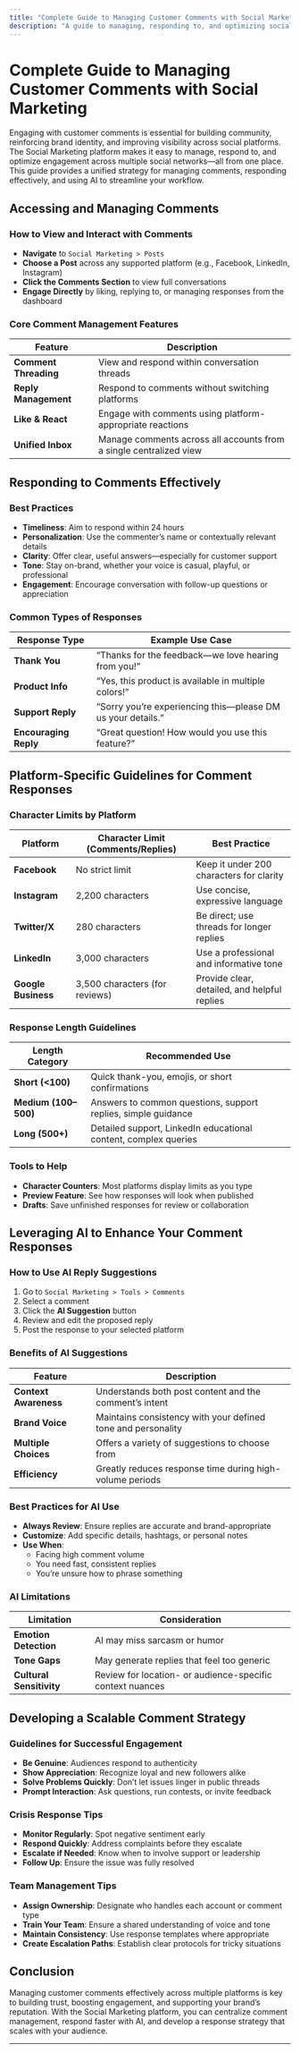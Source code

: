 ```yaml
---
title: "Complete Guide to Managing Customer Comments with Social Marketing"
description: "A guide to managing, responding to, and optimizing social media comments using the Social Marketing platform."
---
```


# Complete Guide to Managing Customer Comments with Social Marketing

Engaging with customer comments is essential for building community, reinforcing brand identity, and improving visibility across social platforms. The Social Marketing platform makes it easy to manage, respond to, and optimize engagement across multiple social networks—all from one place. This guide provides a unified strategy for managing comments, responding effectively, and using AI to streamline your workflow.

## Accessing and Managing Comments

### How to View and Interact with Comments

- **Navigate** to `Social Marketing > Posts`
- **Choose a Post** across any supported platform (e.g., Facebook, LinkedIn, Instagram)
- **Click the Comments Section** to view full conversations
- **Engage Directly** by liking, replying to, or managing responses from the dashboard

### Core Comment Management Features

| Feature                | Description                                                                |
|------------------------|----------------------------------------------------------------------------|
| **Comment Threading**  | View and respond within conversation threads                                |
| **Reply Management**   | Respond to comments without switching platforms                             |
| **Like & React**       | Engage with comments using platform-appropriate reactions                   |
| **Unified Inbox**      | Manage comments across all accounts from a single centralized view          |

## Responding to Comments Effectively

### Best Practices

- **Timeliness**: Aim to respond within 24 hours
- **Personalization**: Use the commenter’s name or contextually relevant details
- **Clarity**: Offer clear, useful answers—especially for customer support
- **Tone**: Stay on-brand, whether your voice is casual, playful, or professional
- **Engagement**: Encourage conversation with follow-up questions or appreciation

### Common Types of Responses

| Response Type       | Example Use Case                                              |
|---------------------|---------------------------------------------------------------|
| **Thank You**        | “Thanks for the feedback—we love hearing from you!”           |
| **Product Info**     | “Yes, this product is available in multiple colors!”          |
| **Support Reply**    | “Sorry you’re experiencing this—please DM us your details.”   |
| **Encouraging Reply**| “Great question! How would you use this feature?”             |

## Platform-Specific Guidelines for Comment Responses

### Character Limits by Platform

| Platform            | Character Limit (Comments/Replies) | Best Practice                                  |
|---------------------|------------------------------------|------------------------------------------------|
| **Facebook**        | No strict limit                    | Keep it under 200 characters for clarity       |
| **Instagram**       | 2,200 characters                   | Use concise, expressive language               |
| **Twitter/X**       | 280 characters                     | Be direct; use threads for longer replies      |
| **LinkedIn**        | 3,000 characters                   | Use a professional and informative tone        |
| **Google Business** | 3,500 characters (for reviews)     | Provide clear, detailed, and helpful replies   |

### Response Length Guidelines

| Length Category      | Recommended Use                                                   |
|----------------------|-------------------------------------------------------------------|
| **Short (<100)**      | Quick thank-you, emojis, or short confirmations                  |
| **Medium (100–500)**  | Answers to common questions, support replies, simple guidance     |
| **Long (500+)**       | Detailed support, LinkedIn educational content, complex queries   |

### Tools to Help

- **Character Counters**: Most platforms display limits as you type
- **Preview Feature**: See how responses will look when published
- **Drafts**: Save unfinished responses for review or collaboration

## Leveraging AI to Enhance Your Comment Responses

### How to Use AI Reply Suggestions

1. Go to `Social Marketing > Tools > Comments`
2. Select a comment
3. Click the **AI Suggestion** button
4. Review and edit the proposed reply
5. Post the response to your selected platform

### Benefits of AI Suggestions

| Feature              | Description                                                     |
|----------------------|-----------------------------------------------------------------|
| **Context Awareness**| Understands both post content and the comment’s intent          |
| **Brand Voice**      | Maintains consistency with your defined tone and personality    |
| **Multiple Choices** | Offers a variety of suggestions to choose from                  |
| **Efficiency**       | Greatly reduces response time during high-volume periods        |

### Best Practices for AI Use

- **Always Review**: Ensure replies are accurate and brand-appropriate
- **Customize**: Add specific details, hashtags, or personal notes
- **Use When**:
  - Facing high comment volume
  - You need fast, consistent replies
  - You’re unsure how to phrase something

### AI Limitations

| Limitation           | Consideration                                                   |
|----------------------|------------------------------------------------------------------|
| **Emotion Detection**| AI may miss sarcasm or humor                                     |
| **Tone Gaps**         | May generate replies that feel too generic                      |
| **Cultural Sensitivity** | Review for location- or audience-specific context nuances  |

## Developing a Scalable Comment Strategy

### Guidelines for Successful Engagement

- **Be Genuine**: Audiences respond to authenticity
- **Show Appreciation**: Recognize loyal and new followers alike
- **Solve Problems Quickly**: Don’t let issues linger in public threads
- **Prompt Interaction**: Ask questions, run contests, or invite feedback

### Crisis Response Tips

- **Monitor Regularly**: Spot negative sentiment early
- **Respond Quickly**: Address complaints before they escalate
- **Escalate if Needed**: Know when to involve support or leadership
- **Follow Up**: Ensure the issue was fully resolved

### Team Management Tips

- **Assign Ownership**: Designate who handles each account or comment type
- **Train Your Team**: Ensure a shared understanding of voice and tone
- **Maintain Consistency**: Use response templates where appropriate
- **Create Escalation Paths**: Establish clear protocols for tricky situations

## Conclusion

Managing customer comments effectively across multiple platforms is key to building trust, boosting engagement, and supporting your brand’s reputation. With the Social Marketing platform, you can centralize comment management, respond faster with AI, and develop a response strategy that scales with your audience.

---

